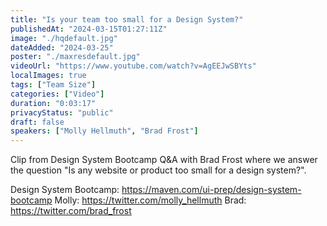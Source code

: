 ```yaml
---
title: "Is your team too small for a Design System?"
publishedAt: "2024-03-15T01:27:11Z"
image: "./hqdefault.jpg"
dateAdded: "2024-03-25"
poster: "./maxresdefault.jpg"
videoUrl: "https://www.youtube.com/watch?v=AgEEJwSBYts"
localImages: true
tags: ["Team Size"]
categories: ["Video"]
duration: "0:03:17"
privacyStatus: "public"
draft: false
speakers: ["Molly Hellmuth", "Brad Frost"]
---
```

Clip from Design System Bootcamp Q&A with Brad Frost where we answer the question "Is any website or product too small for a design system?".

Design System Bootcamp: https://maven.com/ui-prep/design-system-bootcamp
Molly: https://twitter.com/molly_hellmuth
Brad: https://twitter.com/brad_frost
